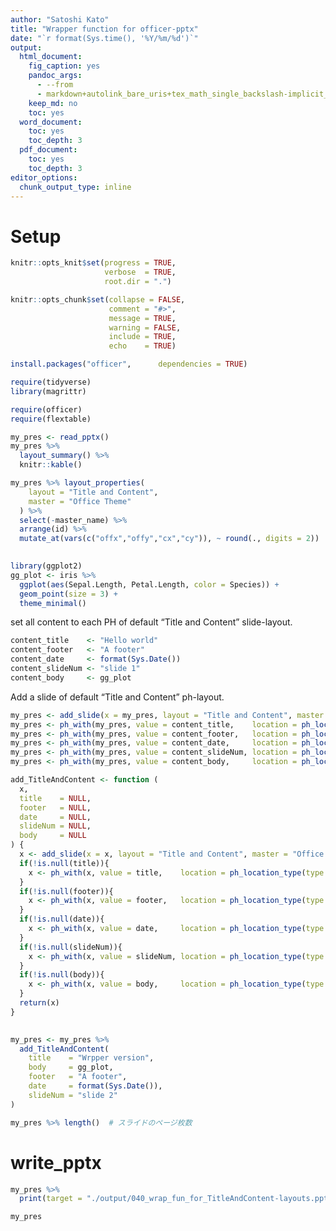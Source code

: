 ```yaml
---
author: "Satoshi Kato"
title: "Wrapper function for officer-pptx"
date: "`r format(Sys.time(), '%Y/%m/%d')`"
output:
  html_document:
    fig_caption: yes
    pandoc_args:
      - --from
      - markdown+autolink_bare_uris+tex_math_single_backslash-implicit_figures
    keep_md: no
    toc: yes
  word_document:
    toc: yes
    toc_depth: 3
  pdf_document:
    toc: yes
    toc_depth: 3
editor_options: 
  chunk_output_type: inline
---
```


# Setup

```r
knitr::opts_knit$set(progress = TRUE, 
                     verbose  = TRUE, 
                     root.dir = ".")

knitr::opts_chunk$set(collapse = FALSE, 
                      comment = "#>", 
                      message = TRUE, 
                      warning = FALSE, 
                      include = TRUE,
                      echo    = TRUE)

```

```r
install.packages("officer",      dependencies = TRUE)

```

```r
require(tidyverse)
library(magrittr)

require(officer)
require(flextable)

```

```r
my_pres <- read_pptx()
my_pres %>% 
  layout_summary() %>% 
  knitr::kable()

```

```r
my_pres %>% layout_properties(
    layout = "Title and Content",
    master = "Office Theme"
  ) %>% 
  select(-master_name) %>%
  arrange(id) %>% 
  mutate_at(vars(c("offx","offy","cx","cy")), ~ round(., digits = 2))
 
```


```r
library(ggplot2)
gg_plot <- iris %>% 
  ggplot(aes(Sepal.Length, Petal.Length, color = Species)) +
  geom_point(size = 3) + 
  theme_minimal()

```

set all content to each PH of default "Title and Content" slide-layout.

```r
content_title    <- "Hello world"
content_footer   <- "A footer"
content_date     <- format(Sys.Date())
content_slideNum <- "slide 1"
content_body     <- gg_plot

```

Add a slide of default "Title and Content" ph-layout.

```r
my_pres <- add_slide(x = my_pres, layout = "Title and Content", master = "Office Theme")
my_pres <- ph_with(my_pres, value = content_title,    location = ph_location_type(type = "title"))
my_pres <- ph_with(my_pres, value = content_footer,   location = ph_location_type(type = "ftr"))
my_pres <- ph_with(my_pres, value = content_date,     location = ph_location_type(type = "dt"))
my_pres <- ph_with(my_pres, value = content_slideNum, location = ph_location_type(type = "sldNum"))
my_pres <- ph_with(my_pres, value = content_body,     location = ph_location_type(type = "body")) 

```


```r
add_TitleAndContent <- function (
  x,
  title    = NULL,
  footer   = NULL,
  date     = NULL,
  slideNum = NULL,
  body     = NULL
) {
  x <- add_slide(x = x, layout = "Title and Content", master = "Office Theme")
  if(!is.null(title)){
    x <- ph_with(x, value = title,    location = ph_location_type(type = "title"))
  }
  if(!is.null(footer)){
    x <- ph_with(x, value = footer,   location = ph_location_type(type = "ftr"))
  }
  if(!is.null(date)){
    x <- ph_with(x, value = date,     location = ph_location_type(type = "dt"))
  }
  if(!is.null(slideNum)){
    x <- ph_with(x, value = slideNum, location = ph_location_type(type = "sldNum"))
  }
  if(!is.null(body)){
    x <- ph_with(x, value = body,     location = ph_location_type(type = "body")) 
  }
  return(x)
}
  
```

```r
my_pres <- my_pres %>% 
  add_TitleAndContent(
    title    = "Wrpper version",
    body     = gg_plot,
    footer   = "A footer",
    date     = format(Sys.Date()),
    slideNum = "slide 2"
)

my_pres %>% length()  # スライドのページ枚数
```


# write_pptx

```r
my_pres %>% 
  print(target = "./output/040_wrap_fun_for_TitleAndContent-layouts.pptx")

my_pres
```